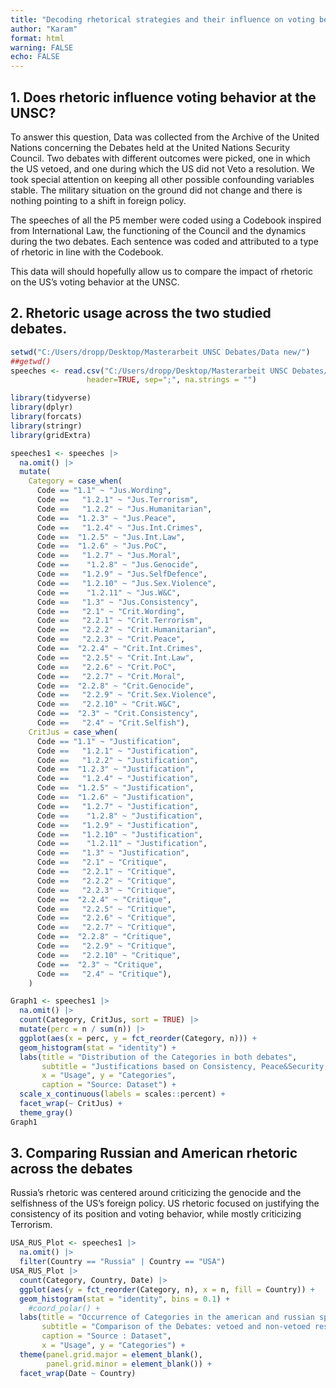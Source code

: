 ```yaml
---
title: "Decoding rhetorical strategies and their influence on voting behavior at the United Nations Security Council"
author: "Karam"
format: html
warning: FALSE
echo: FALSE
---
```


## 1. Does rhetoric influence voting behavior at the UNSC?

To answer this question, Data was collected from the Archive of the United Nations concerning the Debates held at the United Nations Security Council. Two debates with different outcomes were picked, one in which the US vetoed, and one during which the US did not Veto a resolution. We took special attention on keeping all other possible confounding variables stable. The military situation on the ground did not change and there is nothing pointing to a shift in foreign policy.

The speeches of all the P5 member were coded using a Codebook inspired from International Law, the functioning of the Council and the dynamics during the two debates. Each sentence was coded and attributed to a type of rhetoric in line with the Codebook.

This data will should hopefully allow us to compare the impact of rhetoric on the US's voting behavior at the UNSC.

## 2. Rhetoric usage across the two studied debates.

```r
setwd("C:/Users/dropp/Desktop/Masterarbeit UNSC Debates/Data new/")
##getwd()
speeches <- read.csv("C:/Users/dropp/Desktop/Masterarbeit UNSC Debates/Data new/1_Observation_FINAL.csv",
                 header=TRUE, sep=";", na.strings = "")

library(tidyverse)
library(dplyr)
library(forcats)
library(stringr)
library(gridExtra)

speeches1 <- speeches |>
  na.omit() |>
  mutate(
    Category = case_when(
      Code == "1.1" ~ "Jus.Wording",
      Code ==   "1.2.1" ~ "Jus.Terrorism",
      Code ==   "1.2.2" ~ "Jus.Humanitarian",
      Code ==  "1.2.3" ~ "Jus.Peace",
      Code ==   "1.2.4" ~ "Jus.Int.Crimes",
      Code ==  "1.2.5" ~ "Jus.Int.Law",
      Code ==  "1.2.6" ~ "Jus.PoC",
      Code ==   "1.2.7" ~ "Jus.Moral",
      Code ==    "1.2.8" ~ "Jus.Genocide",
      Code ==   "1.2.9" ~ "Jus.SelfDefence",
      Code ==   "1.2.10" ~ "Jus.Sex.Violence",
      Code ==    "1.2.11" ~ "Jus.W&C",
      Code ==   "1.3" ~ "Jus.Consistency",
      Code ==   "2.1" ~ "Crit.Wording",
      Code ==   "2.2.1" ~ "Crit.Terrorism",
      Code ==   "2.2.2" ~ "Crit.Humanitarian",
      Code ==   "2.2.3" ~ "Crit.Peace",
      Code ==  "2.2.4" ~ "Crit.Int.Crimes",
      Code ==   "2.2.5" ~ "Crit.Int.Law",
      Code ==   "2.2.6" ~ "Crit.PoC",
      Code ==   "2.2.7" ~ "Crit.Moral",
      Code ==  "2.2.8" ~ "Crit.Genocide",
      Code ==   "2.2.9" ~ "Crit.Sex.Violence",
      Code ==   "2.2.10" ~ "Crit.W&C",
      Code ==  "2.3" ~ "Crit.Consistency",
      Code ==   "2.4" ~ "Crit.Selfish"), 
    CritJus = case_when(
      Code == "1.1" ~ "Justification",
      Code ==   "1.2.1" ~ "Justification",
      Code ==   "1.2.2" ~ "Justification",
      Code ==  "1.2.3" ~ "Justification",
      Code ==   "1.2.4" ~ "Justification",
      Code ==  "1.2.5" ~ "Justification",
      Code ==  "1.2.6" ~ "Justification",
      Code ==   "1.2.7" ~ "Justification",
      Code ==    "1.2.8" ~ "Justification",
      Code ==   "1.2.9" ~ "Justification",
      Code ==   "1.2.10" ~ "Justification",
      Code ==    "1.2.11" ~ "Justification",
      Code ==   "1.3" ~ "Justification",
      Code ==   "2.1" ~ "Critique",
      Code ==   "2.2.1" ~ "Critique",
      Code ==   "2.2.2" ~ "Critique",
      Code ==   "2.2.3" ~ "Critique",
      Code ==  "2.2.4" ~ "Critique",
      Code ==   "2.2.5" ~ "Critique",
      Code ==   "2.2.6" ~ "Critique",
      Code ==   "2.2.7" ~ "Critique",
      Code ==  "2.2.8" ~ "Critique",
      Code ==   "2.2.9" ~ "Critique",
      Code ==   "2.2.10" ~ "Critique",
      Code ==  "2.3" ~ "Critique",
      Code ==   "2.4" ~ "Critique"),  
    )

Graph1 <- speeches1 |>
  na.omit() |> 
  count(Category, CritJus, sort = TRUE) |>
  mutate(perc = n / sum(n)) |>
  ggplot(aes(x = perc, y = fct_reorder(Category, n))) +
  geom_histogram(stat = "identity") + 
  labs(title = "Distribution of the Categories in both debates",
       subtitle = "Justifications based on Consistency, Peace&Security, dominated the two debates",
       x = "Usage", y = "Categories",
       caption = "Source: Dataset") +
  scale_x_continuous(labels = scales::percent) +
  facet_wrap(~ CritJus) +
  theme_gray()
Graph1


```

## 3. Comparing Russian and American rhetoric across the debates

Russia's rhetoric was centered around criticizing the genocide and the selfishness of the US's foreign policy. US rhetoric focused on justifying the consistency of its position and voting behavior, while mostly criticizing Terrorism.
```r
USA_RUS_Plot <- speeches1 |>
  na.omit() |>
  filter(Country == "Russia" | Country == "USA")
USA_RUS_Plot |>
  count(Category, Country, Date) |>
  ggplot(aes(y = fct_reorder(Category, n), x = n, fill = Country)) +
  geom_histogram(stat = "identity", bins = 0.1) +
    #coord_polar() +
  labs(title = "Occurrence of Categories in the american and russian speech",
       subtitle = "Comparison of the Debates: vetoed and non-vetoed resolution",
       caption = "Source : Dataset",
       x = "Usage", y = "Categories") +
  theme(panel.grid.major = element_blank(),  
        panel.grid.minor = element_blank()) + 
  facet_wrap(Date ~ Country)
```
